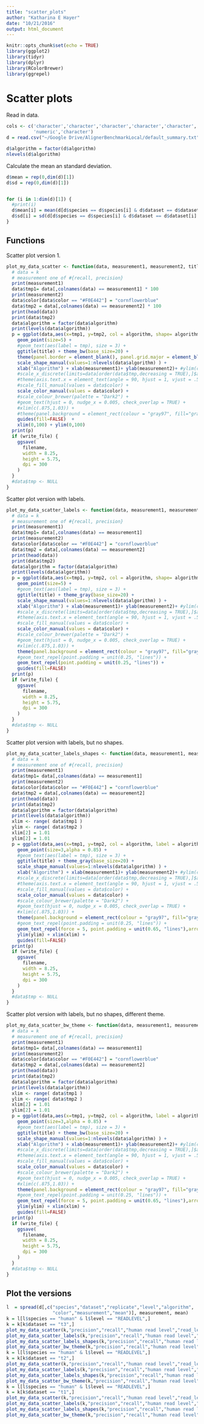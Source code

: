 ```yaml
---
title: "scatter_plots"
author: "Katharina E Hayer"
date: "10/21/2016"
output: html_document
---
```


```r
knitr::opts_chunk$set(echo = TRUE)
library(ggplot2)
library(tidyr)
library(dplyr)
library(RColorBrewer)
library(ggrepel)
```

# Scatter plots

Read in data.

```r
cols <- c('character','character','character','character','character','character',
          'numeric','character')
d = read.csv("~/Google Drive/AlignerBenchmarkLocal/default_summary.txt", head =T,sep = "\t", colClasses = cols)

d$algorithm = factor(d$algorithm)
nlevels(d$algorithm)
```

Calculate the mean an standard deviation.

```r
d$mean = rep(0,dim(d)[1])
d$sd = rep(0,dim(d)[1])


for (i in 1:dim(d)[1]) {
  #print(i)
  d$mean[i] = mean(d[d$species == d$species[i] & d$dataset == d$dataset[i] & d$algorithm == d$algorithm[i] & d$measurement == d$measurement[i] & d$level == d$level[i],]$value)
  d$sd[i] = sd(d[d$species == d$species[i] & d$dataset == d$dataset[i] & d$algorithm == d$algorithm[i] & d$measurement == d$measurement[i] & d$level == d$level[i],]$value) 
}
```

## Functions

Scatter plot version 1.

```r
plot_my_data_scatter <- function(data, measurement1, measurement2, title, filename, write_file = TRUE) {
  # data = k 
  # measurement one of #{recall, precision}
  print(measurement1)
  data$tmp1= data[,colnames(data) == measurement1] * 100
  print(measurement2)
  data$color[data$color == "#F0E442"] = "cornflowerblue"
  data$tmp2 = data[,colnames(data) == measurement2] * 100
  print(head(data))
  print(data$tmp2)
  data$algorithm = factor(data$algorithm)
  print(levels(data$algorithm))
  p = ggplot(data,aes(x=tmp1, y=tmp2, col = algorithm, shape= algorithm, label = algorithm)) + 
    geom_point(size=5) +
    #geom_text(aes(label = tmp), size = 3) +
    ggtitle(title) + theme_bw(base_size=20) + 
    theme(panel.border = element_blank(), panel.grid.major = element_blank(), panel.grid.minor = element_blank(), axis.line = element_line(colour = "black")) + 
    scale_shape_manual(values=1:nlevels(data$algorithm) ) +
    xlab("Algorithm") + xlab(measurement1)+ ylab(measurement2)+ #ylim(c(-0.0001,1.0001)) +
    #scale_x_discrete(limits=data[order(data$tmp,decreasing = TRUE),]$algorithm)  + theme_gray(base_size=17) +#theme_light()+
    #theme(axis.text.x = element_text(angle = 90, hjust = 1, vjust = .5)) + #scale_fill_brewer(palette="Accent") +
    #scale_fill_manual(values = data$color) +
    scale_color_manual(values = data$color) + 
    #scale_colour_brewer(palette = "Dark2") +
    #geom_text(hjust = 0, nudge_x = 0.005, check_overlap = TRUE) +
    #xlim(c(.875,1.03)) +
    #theme(panel.background = element_rect(colour = "gray97", fill="gray97")) + 
    guides(fill=FALSE)  + 
    xlim(0,100) + ylim(0,100)
  print(p)
  if (write_file) {
    ggsave(
      filename,
      width = 8.25,
      height = 5.75,
      dpi = 300
    )
  }
  #data$tmp <- NULL
}
```

Scatter plot version with labels.

```r
plot_my_data_scatter_labels <- function(data, measurement1, measurement2, title, filename, write_file = TRUE) {
  # data = k 
  # measurement one of #{recall, precision}
  print(measurement1)
  data$tmp1= data[,colnames(data) == measurement1]
  print(measurement2)
  data$color[data$color == "#F0E442"] = "cornflowerblue"
  data$tmp2 = data[,colnames(data) == measurement2]
  print(head(data))
  print(data$tmp2)
  data$algorithm = factor(data$algorithm)
  print(levels(data$algorithm))
  p = ggplot(data,aes(x=tmp1, y=tmp2, col = algorithm, shape= algorithm, label = algorithm)) + 
    geom_point(size=5) +
    #geom_text(aes(label = tmp), size = 3) +
    ggtitle(title) + theme_gray(base_size=20) + 
    scale_shape_manual(values=1:nlevels(data$algorithm) ) +
    xlab("Algorithm") + xlab(measurement1)+ ylab(measurement2)+ #ylim(c(-0.0001,1.0001)) +
    #scale_x_discrete(limits=data[order(data$tmp,decreasing = TRUE),]$algorithm)  + theme_gray(base_size=17) +#theme_light()+
    #theme(axis.text.x = element_text(angle = 90, hjust = 1, vjust = .5)) + #scale_fill_brewer(palette="Accent") +
    #scale_fill_manual(values = data$color) +
    scale_color_manual(values = data$color) + 
    #scale_colour_brewer(palette = "Dark2") +
    #geom_text(hjust = 0, nudge_x = 0.005, check_overlap = TRUE) +
    #xlim(c(.875,1.03)) +
    theme(panel.background = element_rect(colour = "gray97", fill="gray97")) + 
    #geom_text_repel(point.padding = unit(0.25, "lines")) +
    geom_text_repel(point.padding = unit(0.25, "lines")) +
    guides(fill=FALSE) 
  print(p)
  if (write_file) {
    ggsave(
      filename,
      width = 8.25,
      height = 5.75,
      dpi = 300
    )
  }
  #data$tmp <- NULL
}
```


Scatter plot version with labels, but no shapes.

```r
plot_my_data_scatter_labels_shapes <- function(data, measurement1, measurement2, title, filename, write_file = TRUE) {
  # data = k 
  # measurement one of #{recall, precision}
  print(measurement1)
  data$tmp1= data[,colnames(data) == measurement1]
  print(measurement2)
  data$color[data$color == "#F0E442"] = "cornflowerblue"
  data$tmp2 = data[,colnames(data) == measurement2]
  print(head(data))
  print(data$tmp2)
  data$algorithm = factor(data$algorithm)
  print(levels(data$algorithm))
  xlim <- range( data$tmp1 )
  ylim <- range( data$tmp2 )
  xlim[2] = 1.01
  ylim[2] = 1.01
  p = ggplot(data,aes(x=tmp1, y=tmp2, col = algorithm, label = algorithm)) + 
    geom_point(size=3,alpha = 0.85) +
    #geom_text(aes(label = tmp), size = 3) +
    ggtitle(title) + theme_gray(base_size=20) + 
    scale_shape_manual(values=1:nlevels(data$algorithm) ) +
    xlab("Algorithm") + xlab(measurement1)+ ylab(measurement2)+ #ylim(c(-0.0001,1.0001)) +
    #scale_x_discrete(limits=data[order(data$tmp,decreasing = TRUE),]$algorithm)  + theme_gray(base_size=17) +#theme_light()+
    #theme(axis.text.x = element_text(angle = 90, hjust = 1, vjust = .5)) + #scale_fill_brewer(palette="Accent") +
    #scale_fill_manual(values = data$color) +
    scale_color_manual(values = data$color) + 
    #scale_colour_brewer(palette = "Dark2") +
    #geom_text(hjust = 0, nudge_x = 0.005, check_overlap = TRUE) +
    #xlim(c(.875,1.03)) +
    theme(panel.background = element_rect(colour = "gray97", fill="gray97")) + 
    #geom_text_repel(point.padding = unit(0.25, "lines")) +
    geom_text_repel(force = 5, point.padding = unit(0.65, "lines"),arrow = arrow(length = unit(0.01, 'npc'))) +
    ylim(ylim) + xlim(xlim) + 
    guides(fill=FALSE) 
  print(p)
  if (write_file) {
    ggsave(
      filename,
      width = 8.25,
      height = 5.75,
      dpi = 300
    )
  }
  #data$tmp <- NULL
}
```

Scatter plot version with labels, but no shapes, different theme.

```r
plot_my_data_scatter_bw_theme <- function(data, measurement1, measurement2, title, filename, write_file = TRUE) {
  # data = k 
  # measurement one of #{recall, precision}
  print(measurement1)
  data$tmp1= data[,colnames(data) == measurement1]
  print(measurement2)
  data$color[data$color == "#F0E442"] = "cornflowerblue"
  data$tmp2 = data[,colnames(data) == measurement2]
  print(head(data))
  print(data$tmp2)
  data$algorithm = factor(data$algorithm)
  print(levels(data$algorithm))
  xlim <- range( data$tmp1 )
  ylim <- range( data$tmp2 )
  xlim[2] = 1.01
  ylim[2] = 1.01
  p = ggplot(data,aes(x=tmp1, y=tmp2, col = algorithm, label = algorithm)) + 
    geom_point(size=3,alpha = 0.85) +
    #geom_text(aes(label = tmp), size = 3) +
    ggtitle(title) + theme_bw(base_size=20) + 
    scale_shape_manual(values=1:nlevels(data$algorithm) ) +
    xlab("Algorithm") + xlab(measurement1)+ ylab(measurement2)+ #ylim(c(-0.0001,1.0001)) +
    #scale_x_discrete(limits=data[order(data$tmp,decreasing = TRUE),]$algorithm)  + theme_gray(base_size=17) +#theme_light()+
    #theme(axis.text.x = element_text(angle = 90, hjust = 1, vjust = .5)) + #scale_fill_brewer(palette="Accent") +
    #scale_fill_manual(values = data$color) +
    scale_color_manual(values = data$color) + 
    #scale_colour_brewer(palette = "Dark2") +
    #geom_text(hjust = 0, nudge_x = 0.005, check_overlap = TRUE) +
    #xlim(c(.875,1.03)) +
    theme(panel.background = element_rect(colour = "gray97", fill="gray97")) + 
    #geom_text_repel(point.padding = unit(0.25, "lines")) +
    geom_text_repel(force = 5, point.padding = unit(0.65, "lines"),arrow = arrow(length = unit(0.01, 'npc'))) +
    ylim(ylim) + xlim(xlim) + 
    guides(fill=FALSE) 
  print(p)
  if (write_file) {
    ggsave(
      filename,
      width = 8.25,
      height = 5.75,
      dpi = 300
    )
  }
  #data$tmp <- NULL
}
```


## Plot the versions


```r
l  = spread(d[,c("species","dataset","replicate","level","algorithm",
                 "color","measurement","mean")], measurement, mean)
k = l[l$species == "human" & l$level == "READLEVEL",]
k = k[k$dataset == "t3",]
plot_my_data_scatter(k,"precision","recall","human read level","read_level/human_t3_READ_scatter.pdf",TRUE)
plot_my_data_scatter_labels(k,"precision","recall","human read level","read_level/human_t3_READ_scatter_labels.pdf", TRUE)
plot_my_data_scatter_labels_shapes(k,"precision","recall","human read level","read_level/human_t3_READ_scatter_labels_shapes.pdf", TRUE)
plot_my_data_scatter_bw_theme(k,"precision","recall","human read level","read_level/human_t3_READ_scatter_bw_theme.pdf", TRUE)
k = l[l$species == "human" & l$level == "READLEVEL",]
k = k[k$dataset == "t2",]
plot_my_data_scatter(k,"precision","recall","human read level","read_level/human_t2_READ_scatter.pdf",TRUE)
plot_my_data_scatter_labels(k,"precision","recall","human read level","read_level/human_t2_READ_scatter_labels.pdf", TRUE)
plot_my_data_scatter_labels_shapes(k,"precision","recall","human read level","read_level/human_t2_READ_scatter_labels_shapes.pdf", TRUE)
plot_my_data_scatter_bw_theme(k,"precision","recall","human read level","read_level/human_t2_READ_scatter_bw_theme.pdf", TRUE)
k = l[l$species == "human" & l$level == "READLEVEL",]
k = k[k$dataset == "t1",]
plot_my_data_scatter(k,"precision","recall","human read level","read_level/human_t1_READ_scatter.pdf",TRUE)
plot_my_data_scatter_labels(k,"precision","recall","human read level","read_level/human_t1_READ_scatter_labels.pdf")
plot_my_data_scatter_labels_shapes(k,"precision","recall","human read level","read_level/human_t1_READ_scatter_labels_shapes.pdf")
plot_my_data_scatter_bw_theme(k,"precision","recall","human read level","read_level/human_t1_READ_scatter_bw_theme.pdf")

```




